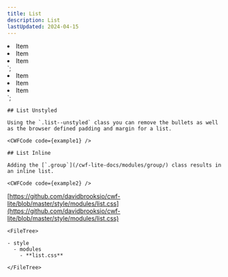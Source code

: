 ```yaml
---
title: List
description: List
lastUpdated: 2024-04-15
---
```



  <li>Item</li>
  <li>Item</li>
  <li>Item</li>
</li>`;

  <li>Item</li>
  <li>Item</li>
  <li>Item</li>
</li>`;

<Tabs>
  <TabItem label="Overview" icon="puzzle">
    
    ## List Unstyled

    Using the `.list--unstyled` class you can remove the bullets as well as the browser defined padding and margin for a list.

    <CWFCode code={example1} />

    ## List Inline

    Adding the [`.group`](/cwf-lite-docs/modules/group/) class results in an inline list.

    <CWFCode code={example2} />

  </TabItem>
  <TabItem label="Files" icon="list-format">

  [https://github.com/davidbrooksio/cwf-lite/blob/master/style/modules/list.css](https://github.com/davidbrooksio/cwf-lite/blob/master/style/modules/list.css)
  
    <FileTree>

    - style
      - modules
        - **list.css**

    </FileTree>
  </TabItem>
  <TabItem label="Stylesheet" icon="open-book">
    <Code code={cssExample} lang="css" />
  </TabItem>
</Tabs>
